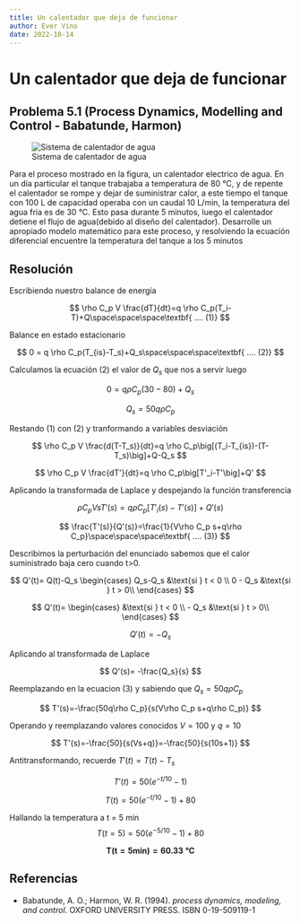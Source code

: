 ```yaml
---
title: Un calentador que deja de funcionar
author: Ever Vino
date: 2022-10-14
---
```

# Un calentador que deja de funcionar 

## Problema 5.1 (Process Dynamics, Modelling and Control - Babatunde, Harmon){.unnumbered}

![Sistema de calentador de agua](./images/p5.1-babatunde/headercontrol51.png)

Para el proceso mostrado en la figura, un calentador electrico de agua. En un día particular el tanque trabajaba a temperatura de 80 °C, y de repente el calentador se rompe y dejar de suministrar calor, a este tiempo el tanque con 100 L de capacidad operaba con un caudal 10 L/min, la temperatura del agua fria es de 30 °C. Esto pasa durante 5 minutos, luego el calentador detiene el flujo de agua(debido al diseño del calentador).
Desarrolle un apropiado modelo matemático para este proceso, y resolviendo la ecuación diferencial encuentre la temperatura del tanque a los 5 minutos

## Resolución

Escribiendo nuestro balance de energía

$$
\rho C_p V \frac{dT}{dt}=q \rho C_p(T_i-T)+Q\space\space\space\textbf{ .... (1)}
$$

Balance en estado estacionario

$$
0 = q \rho C_p(T_{is}-T_s)+Q_s\space\space\space\textbf{ .... (2)}
$$

Calculamos la ecuación (2) el valor de $Q_s$ que nos a servir luego

$$
0 = q \rho C_p(30-80)+Q_s
$$

$$
Q_s=50q\rho C_p
$$

Restando (1) con (2) y tranformando a variables desviación

$$
\rho C_p V \frac{d(T-T_s)}{dt}=q \rho C_p\big[(T_i-T_{is})-(T-T_s)\big]+Q-Q_s
$$

$$
\rho C_p V \frac{dT'}{dt}=q \rho C_p\big[T'_i-T'\big]+Q'
$$

Aplicando la transformada de Laplace y despejando la función transferencia

$$
\rho C_p V sT'(s)=q \rho C_p\big[T'_i(s)-T'(s)\big]+Q'(s)
$$

$$
\frac{T'(s)}{Q'(s)}=\frac{1}{V\rho C_p s+q\rho C_p}\space\space\space\textbf{ .... (3)}
$$

Describimos la perturbación del enunciado sabemos que el calor suministrado baja cero cuando t>0.

$$
Q'(t)= Q(t)-Q_s
\begin{cases}
   Q_s-Q_s &\text{si } t < 0 \\
   0 - Q_s &\text{si } t > 0\\
\end{cases}
$$

$$
Q'(t)=
\begin{cases}
   &\text{si } t < 0 \\
   - Q_s &\text{si } t > 0\\
\end{cases}
$$

$$
Q'(t) = -Q_s
$$

Aplicando al transformada de Laplace

$$
Q'(s)= -\frac{Q_s}{s}
$$

Reemplazando en la ecuacion (3) y sabiendo que $Q_s=50q\rho C_p$

$$
T'(s)=-\frac{50q\rho C_p}{s(V\rho C_p s+q\rho C_p)}
$$

Operando y reemplazando valores conocidos $V=100$ y $q=10$

$$
T'(s)=-\frac{50}{s(Vs+q)}=-\frac{50}{s(10s+1)}
$$

Antitransformando, recuerde $T'(t) = T(t)-T_s$

$$
T'(t)=50(e^{-t/10}-1)
$$

$$
T(t)=50(e^{-t/10}-1)+80
$$

Hallando la temperatura a t = 5 min
$$
T(t=5)=50(e^{-5/10}-1)+80
$$

$$
\mathbf{T(t=5min)=60.33\ °C}
$$

## Referencias

* Babatunde, A. O.; Harmon, W. R. (1994). _process dynamics, modeling, and control_. OXFORD UNIVERSITY PRESS. ISBN 0-19-509119-1

